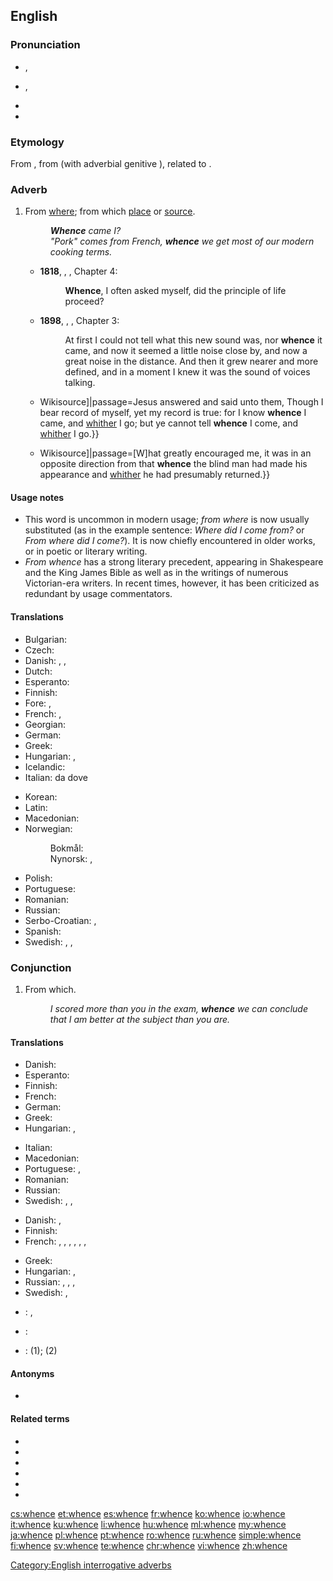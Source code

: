 ==English==
{{was wotd|2012|November|9}}

===Pronunciation===
* {{enPR|hwĕns}}, {{IPA|/ʍɛns/}}
* {{qualifier|in accents with the [[wine-whine merger]]}} {{enPR|wĕns}}, {{IPA|/wɛns/}}
* {{audio|en-us-whence.ogg|Audio (US)|lang=en}}
* {{rhymes|ɛns}}

===Etymology===
From {{etyl|enm|en}} {{term|whennes|lang=enm}}, from {{etyl|ang|en}} {{term|hwanone|lang=ang}} (with adverbial genitive {{term|-s|lang=en}}), related to {{term|hwænne|lang=ang}}.

===Adverb===
{{en-adv|-}}

# From [[where]]; from which [[place]] or [[source]].
#: '''''Whence''' came I?''
#: ''"Pork" comes from French, '''whence''' we get most of our modern cooking terms.''
#* '''1818''', {{w|Mary Shelley}}, {{w|Frankenstein|''Frankenstein''}}, Chapter 4:
#*: '''Whence''', I often asked myself, did the principle of life proceed?
#* '''1898''', {{w|J. Meade Falkner}}, {{w|Moonfleet|''Moonfleet''}}, Chapter 3:
#*: At first I could not tell what this new sound was, nor '''whence''' it came, and now it seemed a little noise close by, and now a great noise in the distance. And then it grew nearer and more defined, and in a moment I knew it was the sound of voices talking.
#* {{quote-book|year=1611|title=King James Bible|section=John 8:14|url=[s:Bible (King James)/John{{!}}Wikisource]|passage=Jesus answered and said unto them, Though I bear record of myself, yet my record is true: for I know '''whence''' I came, and [[whither]] I go; but ye cannot tell '''whence''' I come, and [[whither]] I go.}}
#* {{quote-book|year=1883|author=Robert Louis Stevenson|title=Treasure Island|chapter=The Sea-chest|url=[s:Treasure Island/Chapter 4{{!}}Wikisource]|passage=[W]hat greatly encouraged me, it was in an opposite direction from that '''whence''' the blind man had made his appearance and [[whither]] he had presumably returned.}}

====Usage notes====
* This word is uncommon in modern usage; ''from where'' is now usually substituted (as in the example sentence: ''Where did I come from?'' or ''From where did I come?''). It is now chiefly encountered in older works, or in poetic or literary writing.
* ''From whence'' has a strong literary precedent, appearing in Shakespeare and the King James Bible as well as in the writings of numerous Victorian-era writers. In recent times, however, it has been criticized as redundant by usage commentators.

====Translations====
{{trans-top|from where; from which place or source}}
* Bulgarian: {{t+|bg|откъде|tr=otkădé|sc=Cyrl}}
* Czech: {{t+|cs|odkud}}
* Danish: {{t|da|hvorfra}}, {{t|da|hvoraf}}, {{t|da|hveden}}
* Dutch: {{t+|nl|waarvandaan}}
* Esperanto: {{t|eo|de kie}}
* Finnish: {{t+|fi|mistä}}
* Fore: {{t|for|forrt}}, {{t|for|gerrt}}
* French: {{t+|fr|d'où}}, {{t|fr|d'oú}}
* Georgian: {{t|ka|საიდან|sc=Geor}}
* German: {{t+|de|woher}}
* Greek: {{t+|el|αφού|tr=afoú}}
* Hungarian: {{t+|hu|honnan}}, {{t+|hu|honnét}}
* Icelandic: {{t+|is|hvaðan}}
* Italian: da dove
{{trans-mid}}
* Korean: {{t|ko|어디서|tr=eo-di-seo|sc=Kore}}
* Latin: {{t+|la|unde}}
* Macedonian: {{t|mk|од каде|tr=od káde|sc=Cyrl}}
* Norwegian:
*: Bokmål: {{t|nb|hvorfra}}
*: Nynorsk: {{t|nn|kvar ifrå}}, {{t|nn|kor ifrå}}
* Polish: {{t+|pl|skąd}}
* Portuguese: {{t+|pt|donde}}
* Romanian: {{t|ro|de unde}}
* Russian: {{t+|ru|откуда}}
* Serbo-Croatian: {{t|sh|odakle}}, {{t|sh|otkud}}
* Spanish: {{t|es|[[de]] [[donde]]}}
* Swedish: {{t+|sv|varifrån}}, {{t|sv|var i från}}, {{t+|sv|vadan}}
{{trans-bottom}}

===Conjunction===
{{en-con}}

# {{context|literary|poetic|lang=en}} From which.
#: ''I scored more than you in the exam, '''whence''' we can conclude that I am better at the subject than you are.''

====Translations====
{{trans-top|from where}}
* Danish: {{t|da|hvorfra}}
* Esperanto: {{t|eo|el kie}}
* Finnish: {{t+|fi|mistä}}
* French: {{t+|fr|d'où}}
* German: {{t+|de|woher}}
* Greek: {{t|el|από πού}}
* Hungarian: {{t+|hu|ahonnan}}, {{t+|hu|ahonnét}}
{{trans-mid}}
* Italian: {{t|it|da dove}}
* Macedonian: {{t|mk|откаде|tr=ótkade|sc=Cyrl}}
* Portuguese: {{t|pt|[[de]] [[onde]]}}, {{t|pt|donde}}
* Romanian: {{t|ro|de unde}}
* Russian: {{t+|ru|откуда}}
* Swedish: {{t+|sv|varifrån}}, {{t|sv|var i från}}, {{t+|sv|vadan}}
{{trans-bottom}}
{{trans-top|From which}}
* Danish: {{t|da|hvorfra}}, {{t|da|hvoraf}}
* Finnish: {{t+|fi|mistä}}
* French: {{t+|fr|d'où}}, {{t+|fr|duquel|m}}, {{t+|fr|desquels|m-p}}, {{t+|fr|de laquelle|f}}, {{t+|fr|desquelles|f-p}}, {{t+|fr|dont}}, {{t|fr|ce dont}}
{{trans-mid}}
* Greek: {{t|el|[[από]] [[όπου]]}}
* Hungarian: {{t+|hu|ahonnan}}, {{t|hu|amiből}}
* Russian: {{t+|ru|откуда}}, {{t+|ru|отсюда}}, {{t+|ru|следовательно}}, {{t+|ru|значит}}
* Swedish: {{t+|sv|varav}}, {{t|sv|var av}}
{{trans-bottom}}

{{checktrans-top}}
* {{ttbc|nl}}: {{t+|nl|waarvandaan}}, {{t|nl|[[waar]] … [[vandaan]]…}}
* {{ttbc|de}}: {{t+|de|woher}}
* {{ttbc|it}}: {{t|it|da dove}} (1); {{t|it|da cui}} (2)
{{trans-mid}}
{{trans-bottom}}

====Antonyms====
* {{sense|?}} {{l|en|whither}}

====Related terms====
* {{l|en|elsewhence}}
* {{l|en|thence}}
* {{l|en|hence}}
* {{l|en|whencever}}
* {{l|en|whencesoever}}
* {{l|en|whenceforth}}

[[Category:English interrogative adverbs]]

[[cs:whence]]
[[et:whence]]
[[es:whence]]
[[fr:whence]]
[[ko:whence]]
[[io:whence]]
[[it:whence]]
[[ku:whence]]
[[li:whence]]
[[hu:whence]]
[[ml:whence]]
[[my:whence]]
[[ja:whence]]
[[pl:whence]]
[[pt:whence]]
[[ro:whence]]
[[ru:whence]]
[[simple:whence]]
[[fi:whence]]
[[sv:whence]]
[[te:whence]]
[[chr:whence]]
[[vi:whence]]
[[zh:whence]]